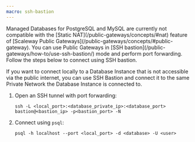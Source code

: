 ```yaml
---
macro: ssh-bastion
---
```


<Message type="important">
Managed Databases for PostgreSQL and MySQL are currently not compatible with the [Static NAT](/public-gateways/concepts/#nat) feature of [Scaleway Public Gateways](/public-gateways/concepts/#public-gateway). You can use Public Gateways in [SSH bastion](/public-gateways/how-to/use-ssh-bastion/) mode and perform port forwarding. Follow the steps below to connect using SSH bastion.
</Message>

If you want to connect locally to a Database Instance that is not accessible via the public internet, you can use SSH Bastion and connect it to the same Private Network the Database Instance is connected to.

1. Open an SSH tunnel with port forwarding:

    ```
    ssh -L <local_port>:<database_private_ip>:<database_port> bastion@<bastion_ip> -p<bastion_port> -N
    ```

2. Connect using `psql`:

    ```
    psql -h localhost --port <local_port> -d <database> -U <user>
    ```